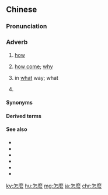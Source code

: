{{also|怎麽|怎么}}
==Chinese==
{{zh-forms|s=怎么|t2=怎麽}}

===Pronunciation===
{{zh-pron
|m=zěnme
|c=zam2 mo1
|ma=y
|cat=adv
}}

===Adverb===
{{zh-adverb}} {{tcx|chiefly|Mandarin|lang=zh}}

# [[how]]
#: {{zh-x|北京 怎麼 去？|'''How''' do you get to Beijing?}}
#: {{zh-x|「^動人」用 英文 怎麼 說？|'''How''' do you say "dongren" in English?}}
#: {{zh-x|這 是 怎麼 回 事 呀？|'''How''' did this happen?}}
#: {{zh-x|怎麼 會 這樣 呢？|'''How''' could that be?}}
# [[how come]]; [[why]]
#: {{zh-x|他 今天 怎麼 沒 來 上學？|'''How come''' he didn't come to school today?}}
#: {{zh-x|你 怎麼 花 了 那麼 長 時間 啊？|'''Why''' did it take you so long?}}
# in [[what]] way; what
#: {{zh-x|我 是 怎麼 跟 你 說 的？|'''What''' did I tell you?}}
#: {{zh-x|閉嘴，我 怎麼 說 你 就 怎麼 辦！|Shut up and do '''what''' I say!}}
# {{non-gloss definition|used to indicate a degree, usually of inadequacy or inferiority|lang=zh}}
#: {{zh-x|我 的 女兒 現在 三 歲，還 都 不 怎麼 會 寫字。|My daughter is just three years old and cannot write anything '''very''' well.}}
#: {{zh-x|我 很 喜歡 唱歌，但是 我 還 不 怎麼 會 唱。|I love singing, but I'm not '''very''' good at it.}}
#: {{zh-x|我 現在 還 不 怎麼 會 打 網球，但是 在 老師 的 教導 下，一定 能 提高 我 的 水平！|I'm not '''that''' great at tennis now, but I will definitely improve under my teacher's guidance!}}

====Synonyms====
{{zh-dial}}

====Derived terms====
{{zh-der|愛怎麼怎麼著/爱怎么怎么着|看怎麼說|怎麼辦|怎麼了|怎麼樣|怎麼著/怎么着}}

====See also====
* {{zh-l|怎樣|in what way}}
* {{zh-l|什麼|what}}
* {{zh-l|誰|who}}
* {{zh-l|什麼時候|when}}
* {{zh-l|哪裡|where}}
* {{zh-l|哪兒|where}}

{{zh-cat|Beginning}}

[[ky:怎麼]]
[[hu:怎麼]]
[[mg:怎麼]]
[[ja:怎麼]]
[[chr:怎麼]]